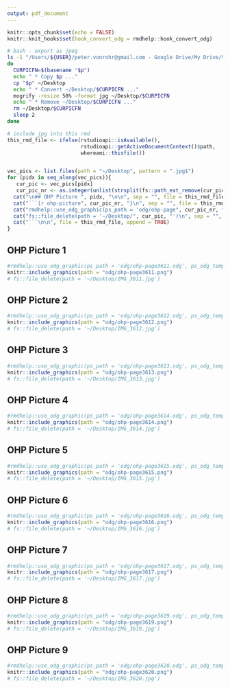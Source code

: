 ```yaml
---
output: pdf_document
---
```


```r
knitr::opts_chunk$set(echo = FALSE)
knitr::knit_hooks$set(hook_convert_odg = rmdhelp::hook_convert_odg)
```

```bash
# bash - export as jpeg
ls -1 "/Users/${USER}/peter.vonrohr@gmail.com - Google Drive/My Drive/Vorlesungen/LBG/FS2022/OHPL03"/* | while read p
do
  CURPICFN=$(basename "$p")
  echo " * Copy $p ..."
  cp "$p" ~/Desktop
  echo " * Convert ~/Desktop/$CURPICFN ..."
  mogrify -resize 50% -format jpg ~/Desktop/$CURPICFN
  echo " * Remove ~/Desktop/$CURPICFN ..."
  rm ~/Desktop/$CURPICFN
  sleep 2
done
```

```r
# include jpg into this rmd
this_rmd_file <- ifelse(rstudioapi::isAvailable(),
                        rstudioapi::getActiveDocumentContext()$path,
                        whereami::thisfile())


vec_pics <- list.files(path = "~/Desktop", pattern = ".jpg$")
for (pidx in seq_along(vec_pics)){
   cur_pic <- vec_pics[pidx]
   cur_pic_nr <- as.integer(unlist(strsplit(fs::path_ext_remove(cur_pic), "_"))[2])
  cat("\n## OHP Picture ", pidx, "\n\n", sep = "", file = this_rmd_file, append = TRUE)
  cat("```{r ohp-picture", cur_pic_nr, "}\n", sep = "", file = this_rmd_file, append = TRUE)
  cat("rmdhelp::use_odg_graphic(ps_path = 'odg/ohp-page", cur_pic_nr, ".odg', ps_odg_template = 'odg_draw_a4_portrait')\n", sep = "", file = this_rmd_file, append = TRUE)
  cat("fs::file_delete(path = '~/Desktop/", cur_pic, "')\n", sep = "", file = this_rmd_file, append = TRUE)
  cat("```\n\n", file = this_rmd_file, append = TRUE)
}

```


## OHP Picture 1

```r
#rmdhelp::use_odg_graphic(ps_path = 'odg/ohp-page3611.odg', ps_odg_template = 'odg_draw_a4_portrait')
knitr::include_graphics(path = "odg/ohp-page3611.png")
# fs::file_delete(path = '~/Desktop/IMG_3611.jpg')
```


## OHP Picture 2

```r
#rmdhelp::use_odg_graphic(ps_path = 'odg/ohp-page3612.odg', ps_odg_template = 'odg_draw_a4_portrait')
knitr::include_graphics(path = "odg/ohp-page3612.png")
# fs::file_delete(path = '~/Desktop/IMG_3612.jpg')
```


## OHP Picture 3

```r
#rmdhelp::use_odg_graphic(ps_path = 'odg/ohp-page3613.odg', ps_odg_template = 'odg_draw_a4_portrait')
knitr::include_graphics(path = "odg/ohp-page3613.png")
# fs::file_delete(path = '~/Desktop/IMG_3613.jpg')
```


## OHP Picture 4

```r
#rmdhelp::use_odg_graphic(ps_path = 'odg/ohp-page3614.odg', ps_odg_template = 'odg_draw_a4_portrait')
knitr::include_graphics(path = "odg/ohp-page3614.png")
# fs::file_delete(path = '~/Desktop/IMG_3614.jpg')
```


## OHP Picture 5

```r
#rmdhelp::use_odg_graphic(ps_path = 'odg/ohp-page3615.odg', ps_odg_template = 'odg_draw_a4_portrait')
knitr::include_graphics(path = "odg/ohp-page3615.png")
# fs::file_delete(path = '~/Desktop/IMG_3615.jpg')
```


## OHP Picture 6

```r
#rmdhelp::use_odg_graphic(ps_path = 'odg/ohp-page3616.odg', ps_odg_template = 'odg_draw_a4_portrait')
knitr::include_graphics(path = "odg/ohp-page3616.png")
# fs::file_delete(path = '~/Desktop/IMG_3616.jpg')
```


## OHP Picture 7

```r
#rmdhelp::use_odg_graphic(ps_path = 'odg/ohp-page3617.odg', ps_odg_template = 'odg_draw_a4_portrait')
knitr::include_graphics(path = "odg/ohp-page3617.png")
# fs::file_delete(path = '~/Desktop/IMG_3617.jpg')
```


## OHP Picture 8

```r
#rmdhelp::use_odg_graphic(ps_path = 'odg/ohp-page3619.odg', ps_odg_template = 'odg_draw_a4_portrait')
knitr::include_graphics(path = "odg/ohp-page3619.png")
# fs::file_delete(path = '~/Desktop/IMG_3619.jpg')
```


## OHP Picture 9

```r
#rmdhelp::use_odg_graphic(ps_path = 'odg/ohp-page3620.odg', ps_odg_template = 'odg_draw_a4_portrait')
knitr::include_graphics(path = "odg/ohp-page3620.png")
# fs::file_delete(path = '~/Desktop/IMG_3620.jpg')
```
         
